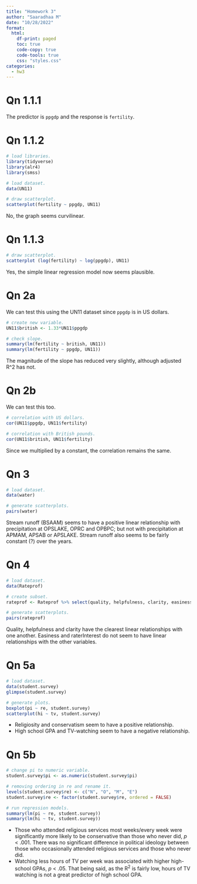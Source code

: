```yaml
---
title: "Homework 3"
author: "Saaradhaa M"
date: "10/28/2022"
format: 
  html:
    df-print: paged
    toc: true
    code-copy: true
    code-tools: true
    css: "styles.css"
categories:
  - hw3
---
```


# Qn 1.1.1

The predictor is `ppgdp` and the response is `fertility`.

# Qn 1.1.2

```r
# load libraries.
library(tidyverse)
library(alr4)
library(smss)

# load dataset.
data(UN11)

# draw scatterplot.
scatterplot(fertility ~ ppgdp, UN11)
```

No, the graph seems curvilinear.

# Qn 1.1.3

```r
# draw scatterplot.
scatterplot (log(fertility) ~ log(ppgdp), UN11)
```

Yes, the simple linear regression model now seems plausible.

# Qn 2a

We can test this using the UN11 dataset since `ppgdp` is in US dollars.

```r
# create new variable.
UN11$british <- 1.33*UN11$ppgdp

# check slope.
summary(lm(fertility ~ british, UN11))
summary(lm(fertility ~ ppgdp, UN11))
```

The magnitude of the slope has reduced very slightly, although adjusted R\^2 has not.

# Qn 2b

We can test this too.

```r
# correlation with US dollars.
cor(UN11$ppgdp, UN11$fertility)

# correlation with British pounds.
cor(UN11$british, UN11$fertility)
```

Since we multiplied by a constant, the correlation remains the same.

# Qn 3

```r
# load dataset.
data(water)

# generate scatterplots.
pairs(water)
```

Stream runoff (BSAAM) seems to have a positive linear relationship with precipitation at OPSLAKE, OPRC and OPBPC; but not with precipitation at APMAM, APSAB or APSLAKE. Stream runoff also seems to be fairly constant (?) over the years.

# Qn 4

```r
# load dataset.
data(Rateprof)

# create subset.
rateprof <- Rateprof %>% select(quality, helpfulness, clarity, easiness, raterInterest)

# generate scatterplots.
pairs(rateprof)
```

Quality, helpfulness and clarity have the clearest linear relationships with one another. Easiness and raterInterest do not seem to have linear relationships with the other variables.

# Qn 5a

```r
# load dataset.
data(student.survey)
glimpse(student.survey)

# generate plots.
boxplot(pi ~ re, student.survey)
scatterplot(hi ~ tv, student.survey)
```

-   Religiosity and conservatism seem to have a positive relationship.
-   High school GPA and TV-watching seem to have a negative relationship.

# Qn 5b

```r
# change pi to numeric variable.
student.survey$pi <- as.numeric(student.survey$pi)

# removing ordering in re and rename it.
levels(student.survey$re) <- c("N", "O", "M", "E")
student.survey$re <- factor(student.survey$re, ordered = FALSE)

# run regression models.
summary(lm(pi ~ re, student.survey))
summary(lm(hi ~ tv, student.survey))
```

-   Those who attended religious services most weeks/every week were significantly more likely to be conservative than those who never did, *p* \< .001. There was no significant difference in political ideology between those who occasionally attended religious services and those who never did.
-   Watching less hours of TV per week was associated with higher high-school GPAs, *p* \< .05. That being said, as the R^2^ is fairly low, hours of TV watching is not a great predictor of high school GPA.
